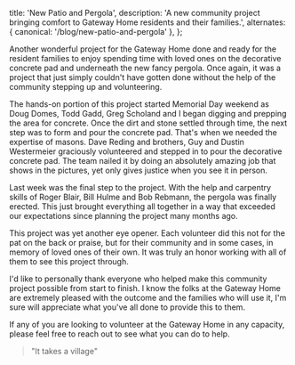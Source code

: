 
  title: 'New Patio and Pergola',
  description: 'A new community project bringing comfort to Gateway Home residents and their families.',
  alternates: {
    canonical: '/blog/new-patio-and-pergola'
  },
};

<BlogHeader
  title="New Patio and Pergola"
  author="Nathan Montford"
  date="September 1, 2022"
/>

Another wonderful project for the Gateway Home done and ready for the resident families to enjoy spending time with loved ones on the decorative concrete pad and underneath the new fancy pergola. Once again, it was a project that just simply couldn't have gotten done without the help of the community stepping up and volunteering.

<BlogImage
  src={truck}
  alt="Truck"
  caption="Project preparations begin"
/>

The hands-on portion of this project started Memorial Day weekend as Doug Domes, Todd Gadd, Greg Scholand and I began digging and prepping the area for concrete. Once the dirt and stone settled through time, the next step was to form and pour the concrete pad. That's when we needed the expertise of masons. Dave Reding and brothers, Guy and Dustin Westermeier graciously volunteered and stepped in to pour the decorative concrete pad. The team nailed it by doing an absolutely amazing job that shows in the pictures, yet only gives justice when you see it in person.

<BlogImage
  src={pouring}
  alt="Pouring"
  caption="Pouring the decorative concrete pad"
/>

Last week was the final step to the project. With the help and carpentry skills of Roger Blair, Bill Hulme and Bob Rebmann, the pergola was finally erected. This just brought everything all together in a way that exceeded our expectations since planning the project many months ago.

<BlogImage
  src={roof}
  alt="Roof"
  caption="Construction of the pergola"
/>

This project was yet another eye opener. Each volunteer did this not for the pat on the back or praise, but for their community and in some cases, in memory of loved ones of their own. It was truly an honor working with all of them to see this project through.

I'd like to personally thank everyone who helped make this community project possible from start to finish. I know the folks at the Gateway Home are extremely pleased with the outcome and the families who will use it, I'm sure will appreciate what you've all done to provide this to them.

If any of you are looking to volunteer at the Gateway Home in any capacity, please feel free to reach out to see what you can do to help.

> "It takes a village"

<BlogImage
  src={final}
  alt="Final"
  caption="The completed patio and pergola project"
/>
